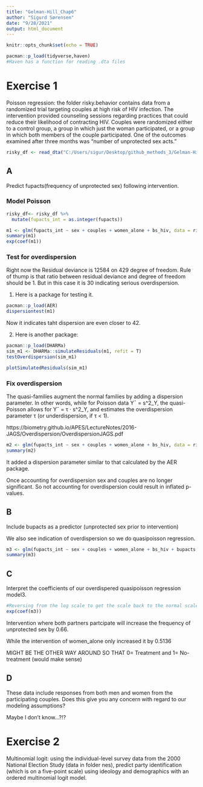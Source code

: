 ```yaml
---
title: "Gelman-Hill_Chap6"
author: "Sigurd Sørensen"
date: "9/28/2021"
output: html_document
---
```


```r
knitr::opts_chunk$set(echo = TRUE)
```

```r
pacman::p_load(tidyverse,haven)
#Haven has a function for reading .dta files
```

# Exercise 1
Poisson regression: the folder risky.behavior contains data from a randomized
trial targeting couples at high risk of HIV infection. The intervention provided
counseling sessions regarding practices that could reduce their likelihood
of contracting HIV. Couples were randomized either to a control group, a group
in which just the woman participated, or a group in which both members of
the couple participated. One of the outcomes examined after three months was
“number of unprotected sex acts.”

```r
risky_df <- read_dta("C:/Users/sigur/Desktop/github_methods_3/Gelman-Hill_Exercises/Data/risky_behaviors.dta")
```

## A
Predict fupacts(frequency of unprotected sex) following intervention. 

### Model Poisson
```r
risky_df<- risky_df %>% 
  mutate(fupacts_int = as.integer(fupacts))

m1 <- glm(fupacts_int ~ sex + couples + women_alone + bs_hiv, data = risky_df, family = poisson(link ="log"))
summary(m1)
exp(coef(m1))

```
### Test for overdispersion
Right now the Residual deviance is 12584 on 429 degree of freedom. Rule of thump
is that ratio between residual deviance and degree of freedom should be 1. But in
this case it is 30 indicating serious overdispersion. 

1) Here is a package for testing it. 
```r
pacman::p_load(AER)
dispersiontest(m1)
```
Now it indicates taht dispersion are even closer to 42.

2) Here is another package:

```r
pacman::p_load(DHARMa)
sim_m1 <- DHARMa::simulateResiduals(m1, refit = T)
testOverdispersion(sim_m1)
```
```r
plotSimulatedResiduals(sim_m1)
```
### Fix overdispersion
The quasi-families augment the normal families by adding a dispersion parameter. 
In other words, while for Poisson data Y¯ = s^2_Y, the quasi-Poisson allows
for Y¯ = τ · s^2_Y, and estimates the overdispersion
parameter τ (or underdispersion, if τ < 1).

https://biometry.github.io/APES/LectureNotes/2016-JAGS/Overdispersion/OverdispersionJAGS.pdf

```r
m2 <- glm(fupacts_int ~ sex + couples + women_alone + bs_hiv, data = risky_df, family = quasipoisson(link ="log"))
summary(m2)
```
It added a dispersion parameter similar to that calculated by the AER package. 

Once accounting for overdispersion sex and couples are no longer significant.
So not accounting for overdispersion could result in inflated p-values. 

## B 
Include bupacts as a predictor (unprotected sex prior to intervention)

We also see indication of overdispersion so we do quasipoisson regression. 
```r
m3 <- glm(fupacts_int ~ sex + couples + women_alone + bs_hiv + bupacts, data = risky_df, family = quasipoisson(link ="log"))
summary(m3)
```
## C
Interpret the coefficients of our overdispered quasipoisson regression model3.
```r
#Reversing from the log scale to get the scale back to the normal scale.
exp(coef(m3))
```
Intervention where both partners partcipate will increase the frequency of
unprotected sex by 0.66.

While the intervention of women_alone only increased it by 0.5136

MIGHT BE THE OTHER WAY AROUND SO THAT 0= Treatment and 1= No-treatment (would make sense)


## D
These data include responses from both men and women from the participating
couples. Does this give you any concern with regard to our modeling
assumptions?

Maybe I don't know...?!? 




# Exercise 2
Multinomial logit: using the individual-level survey data from the 2000 National
Election Study (data in folder nes), predict party identification (which is on a
five-point scale) using ideology and demographics with an ordered multinomial
logit model.




